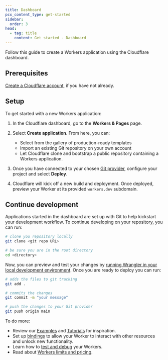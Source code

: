 ```yaml
---
title: Dashboard
pcx_content_type: get-started
sidebar:
  order: 3
head:
  - tag: title
    content: Get started - Dashboard
---
```



Follow this guide to create a Workers application using the Cloudflare dashboard.

<Render file="playground-callout" product="workers" />

## Prerequisites

[Create a Cloudflare account](/fundamentals/account/create-account/), if you have not already.

## Setup

To get started with a new Workers application:

1. In the Cloudflare dashboard, go to the **Workers & Pages** page.

   <DashButton url="/?to=/:account/workers-and-pages" />

3. Select **Create application**. From here, you can:
    * Select from the gallery of production-ready templates
    * Import an existing Git repository on your own account
    * Let Cloudflare clone and bootstrap a public repository containing a Workers application.
3. Once you have connected to your chosen [Git provider](/workers/ci-cd/builds/git-integration/github-integration/), configure your project and select **Deploy**.
4. Cloudflare will kick off a new build and deployment. Once deployed, preview your Worker at its provided `workers.dev` subdomain.

## Continue development
Applications started in the dashboard are set up with Git to help kickstart your development workflow. To continue developing on your repository, you can run:

```bash
# clone you repository locally
git clone <git repo URL>

# be sure you are in the root directory
cd <directory>
```

Now, you can preview and test your changes by [running Wrangler in your local development environment](/workers/development-testing/). Once you are ready to deploy you can run:

```bash
# adds the files to git tracking
git add .

# commits the changes
git commit -m "your message"

# push the changes to your Git provider
git push origin main
```


To do more:
- Review our [Examples](/workers/examples/) and [Tutorials](/workers/tutorials/) for inspiration.
- Set up [bindings](/workers/runtime-apis/bindings/) to allow your Worker to interact with other resources and unlock new functionality.
- Learn how to [test and debug](/workers/testing/) your Workers.
- Read about [Workers limits and pricing](/workers/platform/).
